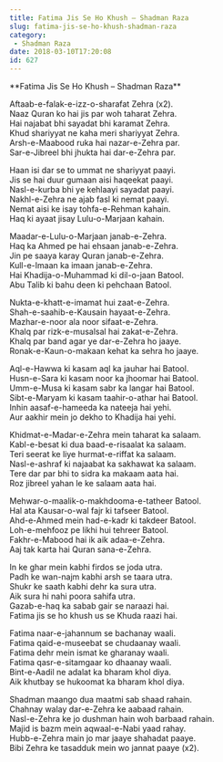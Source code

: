 ```yaml
---
title: Fatima Jis Se Ho Khush – Shadman Raza
slug: fatima-jis-se-ho-khush-shadman-raza
category:
 - Shadman Raza
date: 2018-03-10T17:20:08
id: 627
---
```


<p>**Fatima Jis Se Ho Khush – Shadman Raza**</p>
<p>Aftaab-e-falak-e-izz-o-sharafat Zehra (x2).<br />
Naaz Quran ko hai jis par woh taharat Zehra.<br />
Hai najabat bhi sayadat bhi karamat Zehra.<br />
Khud shariyyat ne kaha meri shariyyat Zehra.<br />
Arsh-e-Maabood ruka hai nazar-e-Zehra par.<br />
Sar-e-Jibreel bhi jhukta hai dar-e-Zehra par.</p>
<p>Haan isi dar se to ummat ne shariyyat paayi.<br />
Jis se hai duur gumaan aisi haqeekat paayi.<br />
Nasl-e-kurba bhi ye kehlaayi sayadat paayi.<br />
Nakhl-e-Zehra ne ajab fasl ki nemat paayi.<br />
Nemat aisi ke isay tohfa-e-Rehman kahain.<br />
Haq ki ayaat jisay Lulu-o-Marjaan kahain.</p>
<p>Maadar-e-Lulu-o-Marjaan janab-e-Zehra.<br />
Haq ka Ahmed pe hai ehsaan janab-e-Zehra.<br />
Jin pe saaya karay Quran janab-e-Zehra.<br />
Kull-e-Imaan ka imaan janab-e-Zehra.<br />
Hai Khadija-o-Muhammad ki dil-o-jaan Batool.<br />
Abu Talib ki bahu deen ki pehchaan Batool.</p>
<p>Nukta-e-khatt-e-imamat hui zaat-e-Zehra.<br />
Shah-e-saahib-e-Kausain hayaat-e-Zehra.<br />
Mazhar-e-noor ala noor sifaat-e-Zehra.<br />
Khalq par rizk-e-musalsal hai zakat-e-Zehra.<br />
Khalq par band agar ye dar-e-Zehra ho jaaye.<br />
Ronak-e-Kaun-o-makaan kehat ka sehra ho jaaye.</p>
<p>Aql-e-Hawwa ki kasam aql ka jauhar hai Batool.<br />
Husn-e-Sara ki kasam noor ka jhoomar hai Batool.<br />
Umm-e-Musa ki kasam sabr ka langar hai Batool.<br />
Sibt-e-Maryam ki kasam taahir-o-athar hai Batool.<br />
Inhin aasaf-e-hameeda ka nateeja hai yehi.<br />
Aur aakhir mein jo dekho to Khadija hai yehi.</p>
<p>Khidmat-e-Madar-e-Zehra mein taharat ka salaam.<br />
Kabl-e-besat ki dua baad-e-risaalat ka salaam.<br />
Teri seerat ke liye hurmat-e-riffat ka salaam.<br />
Nasl-e-ashraf ki najaabat ka sakhawat ka salaam.<br />
Tere dar par bhi to sidra ka makaam aata hai.<br />
Roz jibreel yahan le ke salaam aata hai.</p>
<p>Mehwar-o-maalik-o-makhdooma-e-tatheer Batool.<br />
Hal ata Kausar-o-wal fajr ki tafseer Batool.<br />
Ahd-e-Ahmed mein had-e-kadr ki takdeer Batool.<br />
Loh-e-mehfooz pe likhi hui tehreer Batool.<br />
Fakhr-e-Mabood hai ik aik adaa-e-Zehra.<br />
Aaj tak karta hai Quran sana-e-Zehra.</p>
<p>In ke ghar mein kabhi firdos se joda utra.<br />
Padh ke wan-najm kabhi arsh se taara utra.<br />
Shukr ke saath kabhi dehr ka sura utra.<br />
Aik sura hi nahi poora sahifa utra.<br />
Gazab-e-haq ka sabab gair se naraazi hai.<br />
Fatima jis se ho khush us se Khuda raazi hai.</p>
<p>Fatima naar-e-jahannum se bachanay waali.<br />
Fatima qaid-e-museebat se chudaanay waali.<br />
Fatima dehr mein ismat ke gharanay waali.<br />
Fatima qasr-e-sitamgaar ko dhaanay waali.<br />
Bint-e-Aadil ne adalat ka bharam khol diya.<br />
Aik khutbay se hukoomat ka bharam khol diya.</p>
<p>Shadman maango dua maatmi sab shaad rahain.<br />
Chahnay walay dar-e-Zehra ke aabaad rahain.<br />
Nasl-e-Zehra ke jo dushman hain woh barbaad rahain.<br />
Majid is bazm mein aqwaal-e-Nabi yaad rahay.<br />
Hubb-e-Zehra main jo mar jaaye shahadat paaye.<br />
Bibi Zehra ke tasadduk mein wo jannat paaye (x2).</p>